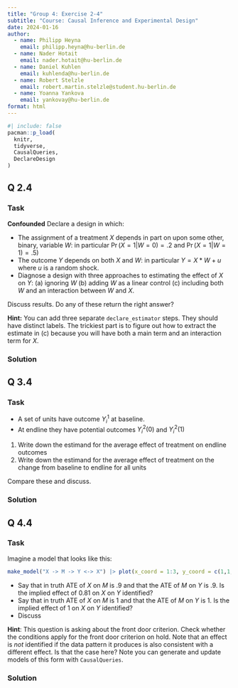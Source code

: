 ```yaml
---
title: "Group 4: Exercise 2-4"
subtitle: "Course: Causal Inference and Experimental Design"
date: 2024-01-16
author:
  - name: Philipp Heyna
    email: philipp.heyna@hu-berlin.de
  - name: Nader Hotait
    email: nader.hotait@hu-berlin.de
  - name: Daniel Kuhlen
    email: kuhlenda@hu-berlin.de
  - name: Robert Stelzle
    email: robert.martin.stelzle@student.hu-berlin.de
  - name: Yoanna Yankova
    email: yankovay@hu-berlin.de
format: html
---
```


```r
#| include: false
pacman::p_load(
  knitr,
  tidyverse,
  CausalQueries,
  DeclareDesign
)
```


## Q 2.4

::: {.callout-note icon=false collapse="true"}

### Task

**Confounded**
Declare a design in which:

* The assignment of a  treatment $X$ depends in part on upon some other, binary, variable $W$: in particular  $\Pr(X=1|W=0) = .2$ and $\Pr(X=1|W=1) = .5$)
* The outcome $Y$ depends on both $X$ and $W$: in particular $Y = X*W + u$ where $u$ is a random shock.
* Diagnose a design with three approaches to estimating the effect of $X$ on $Y$: (a) ignoring $W$ (b) adding $W$ as a linear control (c) including both $W$  and an interaction between $W$ and $X$. 

Discuss results. Do any of these return the right answer?

**Hint:** You can add three separate `declare_estimator` steps. They should have distinct labels. The trickiest part is to figure out how to extract the estimate in (c) because you will have both a main term and an interaction term for $X$.

:::


### Solution

## Q 3.4

::: {.callout-note icon=false collapse="true"}

### Task
* A set of units have outcome $Y^1_i$ at baseline.
* At endline they have potential outcomes $Y^2_i(0)$ and  $Y^2_i(1)$


1. Write down the estimand for the average effect of treatment on endline outcomes
2. Write down the estimand for the average effect of treatment on the change from baseline to endline for all units

Compare these and discuss.

:::

### Solution

## Q 4.4

::: {.callout-note icon=false collapse="true"}

### Task
Imagine a model that looks like this:

```r
make_model("X -> M -> Y <-> X") |> plot(x_coord = 1:3, y_coord = c(1,1,1))
```

* Say that in truth  ATE of  $X$ on $M$ is .9 and that the ATE of  $M$ on $Y$ is .9. Is the implied effect of 0.81 on $X$ on $Y$ identified?   
* Say that in truth  ATE of  $X$ on $M$ is 1 and that the ATE of  $M$ on $Y$ is 1. Is the implied effect of 1 on $X$ on $Y$ identified?   
* Discuss 

**Hint**: This question is asking about the front door criterion. Check whether the conditions apply for the front door criterion on hold. Note that an effect is *not* identified if the data pattern it produces is also consistent with a different effect. Is that the case here? Note you can generate and update models of this form with `CausalQueries`.
:::

### Solution


